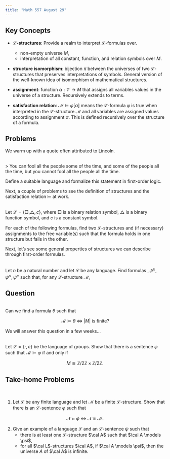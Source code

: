 ```yaml
---
title: "Math 557 August 29"
---
```


## Key Concepts

- **$\mathcal{L}$-structures**: Provide a realm to interpret $\mathcal{L}$-formulas over. 
    - non-empty universe $M$,
    - interpretation of all constant, function, and relation symbols over $M$.

- **structure isomorphism**: bijection $\pi$ between the universes of two $\mathcal{L}$-structures that preserves interpretations of symbols. General version of the well-known idea of isomorphism of mathematical structures.

- **assignment**: function $\alpha: \mathcal{V} \to M$ that assigns all variables values in the universe of a structure. Recursively extends to terms.

- **satisfaction relation**: $\mathcal{M} \models \varphi[\alpha]$ means the $\mathcal{L}$-formula $\varphi$ is true when interpreted in the $\mathcal{L}$-structure $\mathcal{M}$ and all variables are assigned values according to assignment $\alpha$. This is defined recursively over the structure of a formula.





## Problems

We warm up with a quote often attributed to Lincoln.

::: {#exr-}
\
> You can fool all the people some of the time, and some of the people all the time, but you cannot fool all the people all the time.

Define a suitable language and formalize this statement in first-order logic.
:::

Next, a couple of problems to see the definition of structures and the satisfaction relation $\models$ at work.

::: {#exr-}
\
Let $\mathcal{L} = \{ \Box, \triangle, c\}$, where $\Box$ is a binary relation symbol, $\triangle$ is a binary function symbol, and $c$ is a constant symbol.

For each of the following formulas, find two $\mathcal{L}$-structures and (if necessary) assignments to the free variable(s) such that the formula holds in one structure but fails in the other.

\begin{align}
\varphi & \equiv \forall x \exists y \: \Box \, \triangle x y \, c \\
\psi & \equiv \exists x \forall y ( x = c \: \wedge \: \Box \, \Delta zc \, y )
\end{align}
:::

Next, let's see some general properties of structures we can describe through first-order formulas.  

:::{#exr-}
\
Let $n$ be a natural number and let $\mathcal{L}$ be any language. Find formulas $, \psi^{\geq}, \psi^{\leq}, \psi^=$ such that, for any $\mathcal{L}$-structure $\mathcal{M}$,

\begin{align}
\mathcal{M} \models \psi^{\geq} & \iff \; |M| \geq n \\
\mathcal{M} \models \psi^{\leq} & \iff \; |M| \leq n \\
\mathcal{M} \models \psi^{=} & \iff \; |M| = n \\
\end{align}
:::

::: {.callout-note}
## Question
\
Can we find a formula $\theta$ such that 

$$
\mathcal{M} \models \theta \; \iff \; |M| \text{ is finite}?
$$
:::

We will answer this question in a few weeks...



:::{#exr-}
\
Let $\mathcal{L} = \{\cdot , e\}$ be the language of groups. Show that
there is a sentence $\varphi$ such that $\mathcal{M} \models \varphi$ if and only if 

$$M \cong \mathbb{Z}/2\mathbb{Z}\times \mathbb{Z}/2\mathbb{Z}.$$
:::



:::{.callout-important}
## Take-home Problems
<br>

1. Let $\mathcal{L}$ be any finite language and let $\mathcal{M}$ be a finite $\mathcal{L}$-structure. Show
that there is an $\mathcal{L}$-sentence $\varphi$ such that 

$$
\mathcal{N} \models \varphi \; \iff \; \mathcal{N} \cong \mathcal{M}.
$$

2. Give an example of a language $\mathcal{L}$ and an $\mathcal{L}$-sentence $\psi$ such that
    - there is at least one $\mathcal{L}$-structure $\cal A$ such that $\cal A \models \psi$,
	- for all $\cal L$-structures $\cal A$, if $\cal A \models \psi$, then the universe $A$ of $\cal A$ is infinite.
:::
